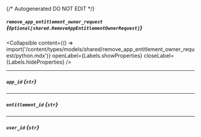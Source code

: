 {/* Autogenerated DO NOT EDIT  */}

##### `remove_app_entitlement_owner_request` *{`Optional[shared.RemoveAppEntitlementOwnerRequest]`}*

<Collapsible content={() => import('/content/types/models/shared/remove_app_entitlement_owner_request/python.mdx')} openLabel={Labels.showProperties} closeLabel={Labels.hideProperties} />


---
##### `app_id` *{`str`}*

---
##### `entitlement_id` *{`str`}*

---
##### `user_id` *{`str`}*


